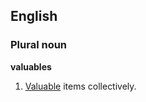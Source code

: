 
<!--
Attention: This page is to be ph34red.

Thank you.
Brought to you by Ph34rness.
-->

==English==

===Plural noun===
'''valuables'''
# [[Valuable]] items collectively.